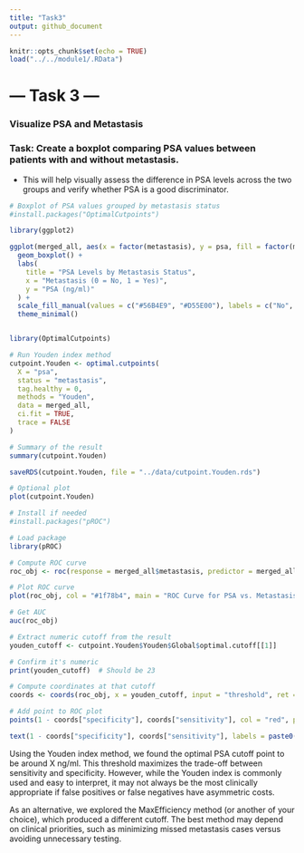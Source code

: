 ```yaml
---
title: "Task3"
output: github_document
---
```


```r
knitr::opts_chunk$set(echo = TRUE)
load("../../module1/.RData")

```

# --- Task 3 ---
### Visualize PSA and Metastasis

### Task: Create a boxplot comparing PSA values between patients with and without metastasis.

- This will help visually assess the difference in PSA levels across the two groups and verify whether PSA is a good discriminator.

```r

# Boxplot of PSA values grouped by metastasis status
#install.packages("OptimalCutpoints")

library(ggplot2)

ggplot(merged_all, aes(x = factor(metastasis), y = psa, fill = factor(metastasis))) +
  geom_boxplot() +
  labs(
    title = "PSA Levels by Metastasis Status",
    x = "Metastasis (0 = No, 1 = Yes)",
    y = "PSA (ng/ml)"
  ) +
  scale_fill_manual(values = c("#56B4E9", "#D55E00"), labels = c("No", "Yes")) +
  theme_minimal()


library(OptimalCutpoints)

# Run Youden index method
cutpoint.Youden <- optimal.cutpoints(
  X = "psa", 
  status = "metastasis", 
  tag.healthy = 0, 
  methods = "Youden", 
  data = merged_all, 
  ci.fit = TRUE, 
  trace = FALSE
)

# Summary of the result
summary(cutpoint.Youden)

saveRDS(cutpoint.Youden, file = "../data/cutpoint.Youden.rds")

# Optional plot
plot(cutpoint.Youden)

```

```r
# Install if needed
#install.packages("pROC")

# Load package
library(pROC)

# Compute ROC curve
roc_obj <- roc(response = merged_all$metastasis, predictor = merged_all$psa)

# Plot ROC curve
plot(roc_obj, col = "#1f78b4", main = "ROC Curve for PSA vs. Metastasis", print.auc = TRUE)

# Get AUC
auc(roc_obj)

# Extract numeric cutoff from the result
youden_cutoff <- cutpoint.Youden$Youden$Global$optimal.cutoff[[1]]

# Confirm it's numeric
print(youden_cutoff)  # Should be 23

# Compute coordinates at that cutoff
coords <- coords(roc_obj, x = youden_cutoff, input = "threshold", ret = c("specificity", "sensitivity"))

# Add point to ROC plot
points(1 - coords["specificity"], coords["sensitivity"], col = "red", pch = 19)

text(1 - coords["specificity"], coords["sensitivity"], labels = paste0("Cutoff = ", youden_cutoff), pos = 3)

```

Using the Youden index method, we found the optimal PSA cutoff point to be around X ng/ml. This threshold maximizes the trade-off between sensitivity and specificity. However, while the Youden index is commonly used and easy to interpret, it may not always be the most clinically appropriate if false positives or false negatives have asymmetric costs.

As an alternative, we explored the MaxEfficiency method (or another of your choice), which produced a different cutoff. The best method may depend on clinical priorities, such as minimizing missed metastasis cases versus avoiding unnecessary testing.


